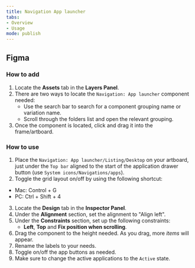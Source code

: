 ```yaml
---
title: Navigation App launcher
tabs: 
- Overview
- Usage
mode: publish
---
```



## Figma

### How to add

1. Locate the **Assets** tab in the **Layers Panel**.
2. There are two ways to locate the `Navigation: App launcher` component needed: 
	* Use the search bar to search for a component grouping name or variation name.
	* Scroll through the folders list and open the relevant grouping.
3. Once the component is located, click and drag it into the frame/artboard. 


### How to use

1. Place the `Navigation: App launcher/Listing/Desktop` on your artboard, just under the `Top bar` aligned to the start of the application drawer button (use `System icons/Navigations/apps`).
2. Toggle the grid layout on/off by using the following shortcut:
  * Mac: Control + G
  * PC: Ctrl + Shift + 4
3. Locate the **Design** tab in the **Inspector Panel**.
4. Under the **Alignment** section, set the alignment to "Align left".
5. Under the **Constraints** section, set up the following constraints:
    * **Left**, **Top** and **Fix position when scrolling**.
6. Drag the component to the height needed. As you drag, more *items* will appear. 
7. Rename the labels to your needs. 
8. Toggle on/off the app buttons as needed. 
9. Make sure to change the active applications to the `Active` state. 
